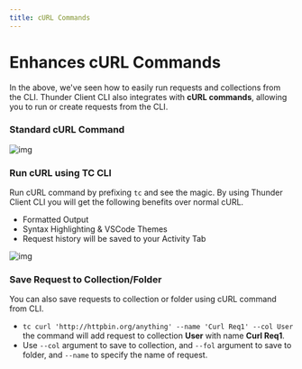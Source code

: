 ```yaml
---
title: cURL Commands
---
```


# Enhances cURL Commands
In the above, we've seen how to easily run requests and collections from the CLI. Thunder Client CLI also integrates with **cURL commands**, allowing you to run or create requests from the CLI.

### Standard cURL Command
![img](/images/cli/curl1.webp)

### Run cURL using TC CLI
Run cURL command by prefixing `tc` and see the magic. By using Thunder Client CLI you will get the following benefits over normal cURL.

- Formatted Output
- Syntax Highlighting & VSCode Themes
- Request history will be saved to your Activity Tab

![img](/images/cli/curl2.webp)

### Save Request to Collection/Folder
You can also save requests to collection or folder using cURL command from CLI.

- `tc curl 'http://httpbin.org/anything' --name 'Curl Req1' --col User` the command will add request to collection **User** with name **Curl Req1**.
- Use `--col` argument to save to collection, and `--fol` argument to save to folder, and `--name` to specify the name of request.